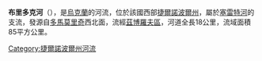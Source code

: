'''布里多克河'''（{{lang-uk|Брідок}}），是[[烏克蘭|烏克蘭]]的河流，位於該國西部[[捷爾諾波爾州|捷爾諾波爾州]]，屬於[[塞雷特河|塞雷特河]]的支流，發源自[[多馬莫里奇|多馬莫里奇]]西北面，流經[[茲博羅夫區|茲博羅夫區]]，河道全長18公里，流域面積85平方公里。

{{DEFAULTSORT:Брідок (річка)}}
[[Category:捷爾諾波爾州河流|Category:捷爾諾波爾州河流]]


{{Ukraine-river-stub}}